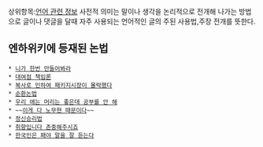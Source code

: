 상위항목:[[언어 관련 정보]]
사전적 의미는 말이나 생각을 논리적으로 전개해 나가는 방법으로 글이나 댓글을 달때 자주 사용되는 언어적인 글의 주된 사용법,주장 전개를 뜻한다.

== 엔하위키에 등재된 논법 ==
 * [[니가 한번 만들어봐라]]
 * [[대여점 책임론]]
 * [[복사로 인하여 패키지시장이 몰락했다]]
 * [[순환논법]]
 * [[우리 애는 머리는 좋은데 공부를 안 해]]
 * ~~[[이게 다 노무현 때문이다]]~~
 * [[정신승리법]]
 * [[취향입니다 존중해주시죠]]
 * [[한국인은 패야 말을 잘 듣는다]]
